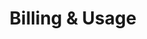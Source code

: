 ---
title: 'Billing & Usage'
description: 'Display inline code and code blocks'
icon: 'credit-card'
tag: 'Organization'
---
